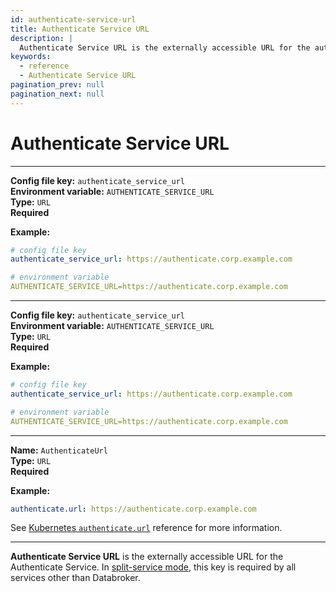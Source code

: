 ```yaml
---
id: authenticate-service-url
title: Authenticate Service URL
description: |
  Authenticate Service URL is the externally accessible URL for the authenticate service.
keywords:
  - reference
  - Authenticate Service URL
pagination_prev: null
pagination_next: null
---
```



# Authenticate Service URL

<Tabs>
<TabItem value="Core" label="Core">

---

**Config file key:** `authenticate_service_url` <br/>
**Environment variable:** `AUTHENTICATE_SERVICE_URL` <br/>
**Type:** `URL` <br/>
**Required**

**Example:**

```yaml
# config file key
authenticate_service_url: https://authenticate.corp.example.com

# environment variable
AUTHENTICATE_SERVICE_URL=https://authenticate.corp.example.com
```

</TabItem>
<TabItem value="Enterprise" label="Enterprise">

---

**Config file key:** `authenticate_service_url` <br/>
**Environment variable:** `AUTHENTICATE_SERVICE_URL` <br/>
**Type:** `URL` <br/>
**Required**

**Example:**

```yaml
# config file key
authenticate_service_url: https://authenticate.corp.example.com

# environment variable
AUTHENTICATE_SERVICE_URL=https://authenticate.corp.example.com
```

</TabItem>
<TabItem value="Kubernetes" label="Kubernetes">

---

**Name:** `AuthenticateUrl` <br/>
**Type:** `URL` <br/>
**Required**

**Example:**

```yaml
authenticate.url: https://authenticate.corp.example.com
```

See [Kubernetes `authenticate.url`](/docs/deploying/k8s/reference#authenticate) reference for more information.

</TabItem>
</Tabs>

---

**Authenticate Service URL** is the externally accessible URL for the Authenticate Service. In [split-service mode](/docs/internals/configuration#all-in-one-vs-split-service-mode), this key is required by all services other than Databroker.
